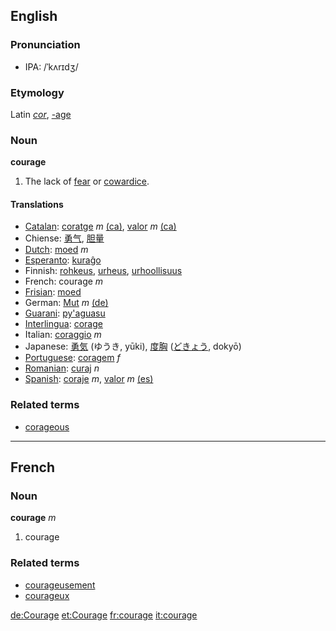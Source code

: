 ==English==
===Pronunciation===
*IPA: /ˈkʌrɪdʒ/
===Etymology===
Latin ''[[cor]]'', [[-age]]
===Noun===
'''courage'''

#The lack of [[fear]] or [[cowardice]].

==== Translations ====
*[[Catalan]]: [[coratge]] ''m'' [[:ca:coratge|(ca)]], [[valor]] ''m'' [[:ca:valor|(ca)]] 
*Chiense: [[勇气]], [[胆量]]
*[[Dutch]]: [[moed]] ''m''
*[[Esperanto]]: [[kuraĝo]]
*Finnish: [[rohkeus]], [[urheus]], [[urhoollisuus]]
*French: courage ''m''
*[[Frisian]]: [[moed]]
*German: [[Mut]] ''m'' [[:de:Mut|(de)]] 
*[[Guarani]]: [[py'aguasu]]
*[[Interlingua]]: [[corage]]
*Italian: [[coraggio]] ''m''
*Japanese: [[勇気]] (ゆうき, yūki), [[度胸]] ([[どきょう]], dokyō)
*[[Portuguese]]: [[coragem]] ''f''
*[[Romanian]]: [[curaj]] ''n''
*[[Spanish]]: [[coraje]] ''m'', [[valor]] ''m'' [[:es:valor|(es)]]

===Related terms===
*[[corageous]]

----

==French==
===Noun===
'''courage''' ''m''

# courage

===Related terms===
*[[courageusement]]
*[[courageux]]

[[de:Courage]]
[[et:Courage]]
[[fr:courage]]
[[it:courage]]